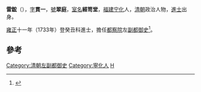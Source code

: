 '''雷鋐'''（{{bd|1697年||1760年|catIdx=L雷}}），[[表字|字]]'''貫一'''，[[號|號]]'''翠庭'''，[[室名|室名]]'''經笥堂'''，[[福建|福建]][[宁化|宁化]]人，[[清朝|清朝]]政治人物，[[進士|進士]]出身。

[[雍正|雍正]]十一年（1733年）登癸丑科進士，擔任[[都察院|都察院]]左[[副都御史|副都御史]]<ref>{{cite news|title=福建三明市志-第一节　历代进士(已知)名表|author=福建省地方志编纂委员会|url=http://www.fjsq.gov.cn/showtext.asp?ToBook=3147&index=3580|accessdate=2013-08-31|newspaper=福建省地方志编纂委员会|archive-url=https://web.archive.org/web/20131002173013/http://www.fjsq.gov.cn/showtext.asp?ToBook=3147&index=3580|archive-date=2013-10-02|dead-url=yes}}</ref>。

==參考==
{{reflist}}

{{清朝人物小作品}}
{{雍正十一年癸丑科殿試金榜}}
{{DEFAULTSORT:Lei雷}}

[[Category:清朝左副都御史|Category:清朝左副都御史]]
[[Category:寧化人|Category:寧化人]]
[[Category:雷姓|H]]